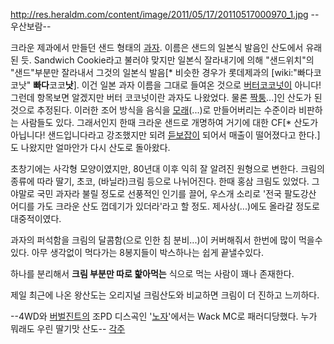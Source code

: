 http://res.heraldm.com/content/image/2011/05/17/20110517000970_1.jpg
--우산보람--

크라운 제과에서 만들던 샌드 형태의 [[과자]]. 이름은 샌드의 일본식 발음인 산도에서 유래된 듯. Sandwich Cookie라고 불러야 맞지만 일본식 잘라내기에 의해 "샌드위치"의 "샌드"부분만 잘라내서 그것의 일본식 발음[* 비슷한 경우가 롯데제과의 [wiki:"빠다코코낫" '''빠다'''코코'''낫''']. 이건 일본 과자 이름을 그대로 들여온 것으로 [[버터]][[코코넛]]이 아니다! 그런데 항목보면 알겠지만 버터 코코넛이란 과자도 나왔었다. 물론 [[짝퉁]]...]인 산도가 된 것으로 추정된다. 이러한 조어 방식을 음식을 [[모래]](...)로 만들어버리는 수준이라 비판하는 사람들도 있다. 그래서인지 한때 크라운 샌드로 개명하여 거기에 대한 CF[* 산도가 아닙니다! 샌드입니다라고 강조했지만 되려 [[듣보잡]]이 되어서 매출이 떨어졌다고 한다.]도 나왔지만 얼마안가 다시 산도로 돌아왔다.

초창기에는 사각형 모양이였지만, 80년대 이후 익히 잘 알려진 원형으로 변한다. 크림의 종류에 따라 딸기, 초코, (바닐라)크림 등으로 나뉘어진다. 한때 홍삼 크림도 있었다. 그야말로 국민 과자라 불릴 정도로 선풍적인 인기를 끌어, 우스개 소리로 '전국 팔도강산 어디를 가도 크라운 산도 껍데기가 있더라'라고 할 정도. 제사상(...)에도 올라갈 정도로 대중적이였다.

과자의 퍼석함을 크림의 달콤함(으로 인한 침 분비...)이 커버해줘서 한번에 많이 먹을수 있다. 아무 생각없이 먹다가는 8봉지들이 박스하나는 쉽게 끝낼수있다.

하나를 분리해서 '''크림 부분만 따로 핥아먹는''' 식으로 먹는 사람이 꽤나 존재한다.

제일 최근에 나온 왕산도는 오리지널 크림산도와 비교하면 크림이 더 진하고 느끼하다.

--4WD와 [[버벌진트]]의 조PD 디스곡인 '[[노자]]'에서는 Wack MC로 패러디당했다. 누가 뭐래도 우린 딸기맛 산도--
[[각주]]
